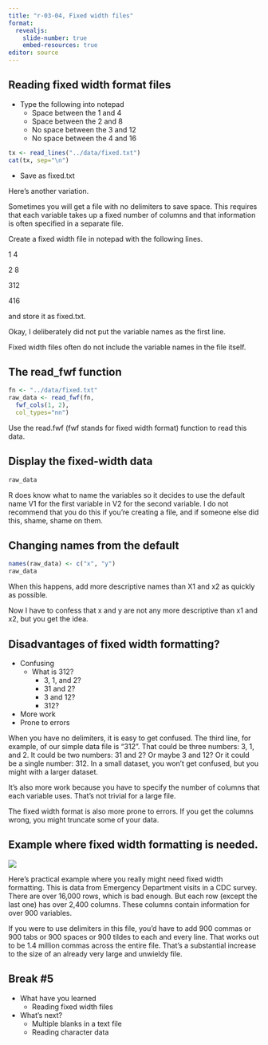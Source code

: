 ```yaml
---
title: "r-03-04, Fixed width files"
format: 
  revealjs:
    slide-number: true
    embed-resources: true
editor: source
---
```


## Reading fixed width format files

+ Type the following into notepad
  + Space between the 1 and 4
  + Space between the 2 and 8
  + No space between the 3 and 12
  + No space between the 4 and 16

```r
tx <- read_lines("../data/fixed.txt")
cat(tx, sep="\n")
```

+ Save as fixed.txt


::: notes

Here's another variation.

Sometimes you will get a file with no delimiters to save space. This requires that each variable takes up a fixed number of columns and that information is often specified in a separate file.

Create a fixed width file in notepad with the following lines.

1 4

2 8

312

416

and store it as fixed.txt.

Okay, I deliberately did not put the variable names as the first line.

Fixed width files often do not include the variable names in the file itself.

:::

## The read_fwf function 

```r
fn <- "../data/fixed.txt"
raw_data <- read_fwf(fn, 
  fwf_cols(1, 2),
  col_types="nn")
```

::: notes

Use the read.fwf (fwf stands for fixed width format) function to read this data.

:::

## Display the fixed-width data

```r
raw_data
```

::: notes

R does know what to name the variables so it decides to use the default name V1 for the first variable in V2 for the second variable. I do not recommend that you do this if you're creating a file, and if someone else did this, shame, shame on them.

:::

## Changing names from the default

```r
names(raw_data) <- c("x", "y")
raw_data
```

::: notes

When this happens, add more descriptive names than X1 and x2 as quickly as possible.

Now I have to confess that x and y are not any more descriptive than x1 and x2, but you get the idea.

:::

## Disadvantages of fixed width formatting?
+ Confusing
  + What is 312? 
    + 3, 1, and 2?
    + 31 and 2?
    + 3 and 12?
    + 312?
+ More work
+ Prone to errors

::: notes

When you have no delimiters, it is easy to get confused. The third line, for example, of our simple data file is "312". That could be three numbers: 3, 1, and 2. It could be two numbers: 31 and 2? Or maybe 3 and 12? Or it could be a single number: 312. In a small dataset, you won't get confused, but you might with a larger dataset.

It's also more work because you have to specify the number of columns that each variable uses. That's not trivial for a large file.

The fixed width format is also more prone to errors. If you get the columns wrong, you might truncate some of your data.

:::

## Example where fixed width formatting is needed.

![](../images/ed2017.png)

::: notes

Here's practical example where you really might need fixed width formatting. This is data from Emergency Department visits in a CDC survey. There are over 16,000 rows, which is bad enough. But each row (except the last one) has over 2,400 columns. These columns contain information for over 900 variables.

If you were to use delimiters in this file, you'd have to add 900 commas or 900 tabs or 900 spaces or 900 tildes to each and every line. That works out to be 1.4 million commas across the entire file. That's a substantial increase to the size of an already very large and unwieldy file.

:::



## Break #5

+ What have you learned
  + Reading fixed width files
+ What's next?
  + Multiple blanks in a text file
  + Reading character data

